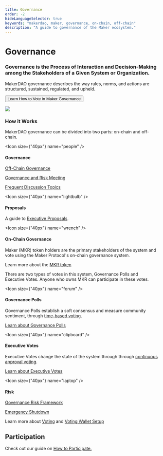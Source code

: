 ```yaml
---
title: Governance
order: -2
hideLanguageSelector: true
keywords: "makerdao, maker, governance, on-chain, off-chain"
description: "A guide to governance of the Maker ecosystem."
---
```


# Governance

<InfoBlock>

<Box>

### Governance is the Process of Interaction and Decision-Making among the Stakeholders of a Given System or Organization.

MakerDAO governance describes the way rules, norms, and actions are structured, sustained, regulated, and upheld.

<Button to="/learn/governance/how-voting-works/"> Learn How to Vote in Maker Governance </Button>

</Box>

<Image src="/images/Mark_maker@4x.png" />

</InfoBlock>

### How it Works

MakerDAO governance can be divided into two parts: on-chain and off-chain.

<Chocolate>

<Box>

<Icon size={"40px"} name="people" />

#### Governance

[Off-Chain Governance](/learn/governance/off-chain-gov/)

[Governance and Risk Meeting](/learn/governance/gov-risk-framework/)

[Frequent Discussion Topics](/learn/governance/discussion/)

</Box>

<Box>

<Icon size={"40px"} name="lightbulb" />

#### Proposals

A guide to [Executive Proposals](/learn/governance/how-voting-works/#governance-polls-and-executive-votes).

</Box>

<Box>

<Icon size={"40px"} name="wrench" />

#### On-Chain Governance

Maker (MKR) token holders are the primary stakeholders of the system and vote using the Maker Protocol's on-chain governance system.

<CTA>

Learn more about the [MKR token](https://makerdao.com/en/whitepaper/#governance-of-the-maker-protocol)

</CTA>

There are two types of votes in this system, Governance Polls and Executive Votes. Anyone who owns MKR can participate in these votes.

</Box>

</Chocolate>

<Chocolate>

<Box>

<Icon size={"40px"} name="forum" />

#### Governance Polls

Governance Polls establish a soft consensus and measure community sentiment, through [time-based voting](/learn/governance/how-voting-works/).

[Learn about Governance Polls](/learn/governance/how-voting-works#governance-polls-and-executive-votes)

</Box>

<Box>

<Icon size={"40px"} name="clipboard" />

#### Executive Votes

Executive Votes change the state of the system through through [continuous approval voting](/learn/governance/how-voting-works#continuous-approval-voting).

[Learn about Executive Votes](/learn/governance/how-voting-works#governance-polls-and-executive-vote)

</Box>

<Box>

<Icon size={"40px"} name="laptop" />

#### Risk

[Governance Risk Framework](/learn/governance/gov-risk-framework/)

[Emergency Shutdown](/learn/governance/emergency-shutdown/)

</Box>

</Chocolate>

<CTA>

Learn more about [Voting](/learn/governance/how-voting-works/) and [Voting Wallet Setup](/learn/governance/voting-setup/)

</CTA>



## Participation

<CTA>

Check out our guide on [How to Participate.](/learn/governance/participate/)

</CTA>
